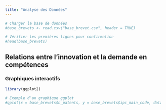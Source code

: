 ```yaml
---
title: "Analyse des Données"
---
```


```r
# Charger la base de données
#base_brevets <- read.csv("base_brevet.csv", header = TRUE)

# Vérifier les premières lignes pour confirmation
#head(base_brevets)
```

## Relations entre l'innovation et la demande en compétences

### Graphiques interactifs

```r
library(ggplot2)

# Exemple d’un graphique ggplot
#qplot(x = base_brevets$n_patents, y = base_brevets$ipc_main_code, data = base_brevets)
```
